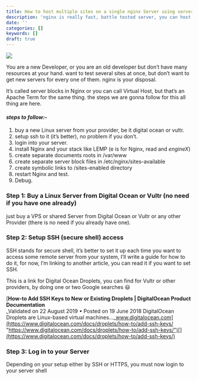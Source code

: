 ```yaml
---
title: How to host multiple sites on a single nginx Server using server blocks
description: 'nginx is really fast, battle tested server, you can host anything on it.'
date: ''
categories: []
keywords: []
draft: true
---
```


![](/images/0____WuzBNrD2kh5BRL6.jpg)

You are a new Developer, or you are an old developer but don’t have many resources at your hand. want to test several sites at once, but don’t want to get new servers for every one of them. nginx is your disposal.

It’s called server blocks in Nginx or you can call Virtual Host, but that’s an Apache Term for the same thing. the steps we are gonna follow for this all thing are here.

#### **_steps to follow:-_**

1.  buy a new Linux server from your provider, be it digital ocean or vultr.
2.  setup ssh to it (it’s better), no problem if you don’t.
3.  login into your server.
4.  install Nginx and your stack like LEMP (e is for Nginx, read and _engineX_)
5.  create separate documents roots in /var/www
6.  create separate server block files in /etc/nginx/sites-available
7.  create symbolic links to /sites-enabled directory
8.  restart Nginx and test.
9.  Debug.

### Step 1: Buy a Linux Server from Digital Ocean or Vultr (no need if you have one already)

just buy a VPS or shared Server from Digital Ocean or Vultr or any other Provider (there is no need if you already have one).

### Step 2: Setup SSH (secure shell) access

SSH stands for secure shell, it’s better to set it up each time you want to access some remote server from your system, I’ll write a guide for how to do it, for now, I’m linking to another article, you can read it if you want to set SSH. 

This is a link for Digital Ocean Droplets, you can find for Vultr or other providers, by doing one or two Google searches 😃

[**How-to Add SSH Keys to New or Existing Droplets | DigitalOcean Product Documentation**  
_Validated on 22 August 2019 &bullet; Posted on 19 June 2018 DigitalOcean Droplets are Linux-based virtual machines…_www.digitalocean.com](https://www.digitalocean.com/docs/droplets/how-to/add-ssh-keys/ "https://www.digitalocean.com/docs/droplets/how-to/add-ssh-keys/")[](https://www.digitalocean.com/docs/droplets/how-to/add-ssh-keys/)

### Step 3: Log in to your Server

Depending on your setup either by SSH or HTTPS, you must now login to your server shell